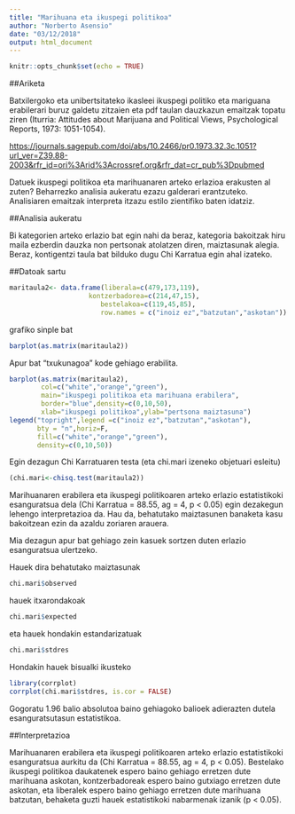 ```yaml
---
title: "Marihuana eta ikuspegi politikoa"
author: "Norberto Asensio"
date: "03/12/2018"
output: html_document
---
```


```r
knitr::opts_chunk$set(echo = TRUE)
```

##Ariketa

Batxilergoko eta unibertsitateko ikasleei ikuspegi politiko eta mariguana erabilerari buruz galdetu zitzaien eta pdf taulan dauzkazun emaitzak topatu ziren (Iturria: Attitudes about Marijuana and Political Views, Psychological Reports, 1973: 1051-1054).

<https://journals.sagepub.com/doi/abs/10.2466/pr0.1973.32.3c.1051?url_ver=Z39.88-2003&rfr_id=ori%3Arid%3Acrossref.org&rfr_dat=cr_pub%3Dpubmed>

Datuek ikuspegi politikoa eta marihuanaren arteko erlazioa erakusten al zuten? Beharrezko analisia aukeratu ezazu galderari erantzuteko. Analisiaren emaitzak interpreta itzazu estilo zientifiko baten idatziz.

##Analisia aukeratu

Bi kategorien arteko erlazio bat egin nahi da beraz, kategoria bakoitzak hiru maila ezberdin dauzka non pertsonak atolatzen diren, maiztasunak alegia. Beraz, kontigentzi taula bat bilduko dugu Chi Karratua egin ahal izateko.

##Datoak sartu

```r
maritaula2<- data.frame(liberala=c(479,173,119),
                    kontzerbadorea=c(214,47,15),
                       bestelakoa=c(119,45,85),
                       row.names = c("inoiz ez","batzutan","askotan"))

```

grafiko sinple bat

```r
barplot(as.matrix(maritaula2))
```

Apur bat "txukunagoa" kode gehiago erabilita.

```r
barplot(as.matrix(maritaula2),
        col=c("white","orange","green"),
        main="ikuspegi politikoa eta marihuana erabilera",
        border="blue",density=c(0,10,50),
        xlab="ikuspegi politikoa",ylab="pertsona maiztasuna")
legend("topright",legend =c("inoiz ez","batzutan","askotan"),
       bty = "n",horiz=F,
       fill=c("white","orange","green"),
       density=c(0,10,50))
```

Egin dezagun Chi Karratuaren testa (eta chi.mari izeneko objetuari esleitu)

```r
(chi.mari<-chisq.test(maritaula2))
```

Marihuanaren erabilera eta ikuspegi politikoaren arteko erlazio estatistikoki esanguratsua dela (Chi Karratua = 88.55, ag = 4, p < 0.05) egin dezakegun lehengo interpretazioa da. Hau da, behatutako maiztasunen banaketa kasu bakoitzean ezin da azaldu zoriaren arauera.

Mia dezagun apur bat gehiago zein kasuek sortzen duten erlazio esanguratsua ulertzeko.

Hauek dira behatutako maiztasunak

```r
chi.mari$observed
```

hauek itxarondakoak

```r
chi.mari$expected
```

eta hauek hondakin estandarizatuak 

```r
chi.mari$stdres
```

Hondakin hauek bisualki ikusteko

```r
library(corrplot)
corrplot(chi.mari$stdres, is.cor = FALSE)
```

Gogoratu 1.96 balio absolutoa baino gehiagoko balioek adierazten dutela esanguratsutasun estatistikoa. 

##Interpretazioa

Marihuanaren erabilera eta ikuspegi politikoaren arteko erlazio estatistikoki esanguratsua aurkitu da (Chi Karratua = 88.55, ag = 4, p < 0.05). Bestelako ikuspegi politikoa daukatenek espero baino gehiago erretzen dute marihuana askotan, kontzerbadoreak espero baino gutxiago erretzen dute askotan, eta liberalek espero baino gehiago erretzen dute marihuana batzutan, behaketa guzti hauek estatistikoki nabarmenak izanik (p < 0.05).

